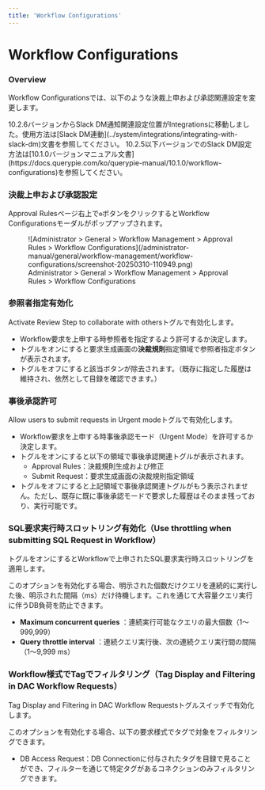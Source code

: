 ```yaml
---
title: 'Workflow Configurations'
---
```



# Workflow Configurations

### Overview

Workflow Configurationsでは、以下のような決裁上申および承認関連設定を変更します。

<Callout type="info">
10.2.6バージョンからSlack DM通知関連設定位置がIntegrationsに移動しました。使用方法は[Slack DM連動](../system/integrations/integrating-with-slack-dm)文書を参照してください。
10.2.5以下バージョンでのSlack DM設定方法は[10.1.0バージョンマニュアル文書](https://docs.querypie.com/ko/querypie-manual/10.1.0/workflow-configurations)を参照してください。
</Callout>

### 決裁上申および承認設定

Approval Rulesページ右上で`⚙️`ボタンをクリックするとWorkflow Configurationsモーダルがポップアップされます。

<figure data-layout="center" data-align="center">
![Administrator &gt; General &gt; Workflow Management &gt; Approval Rules &gt; Workflow Configurations](/administrator-manual/general/workflow-management/workflow-configurations/screenshot-20250310-110949.png)
<figcaption>
Administrator &gt; General &gt; Workflow Management &gt; Approval Rules &gt; Workflow Configurations
</figcaption>
</figure>

### 参照者指定有効化

Activate Review Step to collaborate with othersトグルで有効化します。

* Workflow要求を上申する時参照者を指定するよう許可するか決定します。
* トグルをオンにすると要求生成画面の**決裁規則**指定領域で参照者指定ボタンが表示されます。
* トグルをオフにすると該当ボタンが除去されます。（既存に指定した履歴は維持され、依然として目録を確認できます。）

### 事後承認許可

Allow users to submit requests in Urgent modeトグルで有効化します。

* Workflow要求を上申する時事後承認モード（Urgent Mode）を許可するか決定します。
* トグルをオンにすると以下の領域で事後承認関連トグルが表示されます。
    * Approval Rules：決裁規則生成および修正
    * Submit Request：要求生成画面の決裁規則指定領域
* トグルをオフにすると上記領域で事後承認関連トグルがもう表示されません。ただし、既存に既に事後承認モードで要求した履歴はそのまま残っており、実行可能です。

### SQL要求実行時スロットリング有効化（Use throttling when submitting SQL Request in Workflow）

トグルをオンにするとWorkflowで上申されたSQL要求実行時スロットリングを適用します。

このオプションを有効化する場合、明示された個数だけクエリを連続的に実行した後、明示された間隔（ms）だけ待機します。これを通じて大容量クエリ実行に伴うDB負荷を防止できます。

*  **Maximum concurrent queries**  ：連続実行可能なクエリの最大個数（1～999,999）
*  **Query throttle interval** ：連続クエリ実行後、次の連続クエリ実行間の間隔（1～9,999 ms）

### Workflow様式でTagでフィルタリング（Tag Display and Filtering in DAC Workflow Requests）

Tag Display and Filtering in DAC Workflow Requestsトグルスイッチで有効化します。

このオプションを有効化する場合、以下の要求様式でタグで対象をフィルタリングできます。

* DB Access Request：DB Connectionに付与されたタグを目録で見ることができ、フィルターを通じて特定タグがあるコネクションのみフィルタリングできます。
